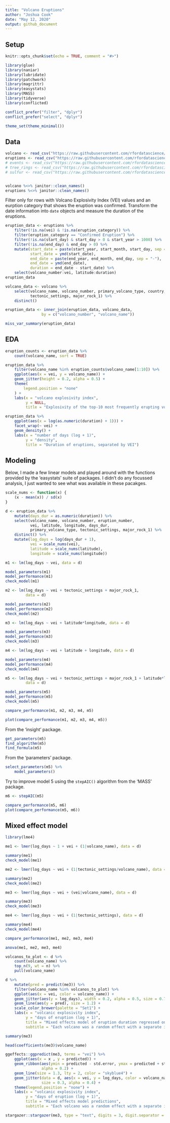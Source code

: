 ```yaml
---
title: "Volcano Eruptions"
author: "Joshua Cook"
date: "May 12, 2020"
output: github_document
---
```


## Setup

```r
knitr::opts_chunk$set(echo = TRUE, comment = "#>")

library(glue)
library(naniar)
library(lubridate)
library(patchwork)
library(magrittr)
library(easystats)
library(MASS)
library(tidyverse)
library(conflicted)

conflict_prefer("filter", "dplyr")
conflict_prefer("select", "dplyr")

theme_set(theme_minimal())
```

## Data

```r
volcano <- read_csv("https://raw.githubusercontent.com/rfordatascience/tidytuesday/master/data/2020/2020-05-12/volcano.csv")
eruptions <- read_csv("https://raw.githubusercontent.com/rfordatascience/tidytuesday/master/data/2020/2020-05-12/eruptions.csv")
# events <- read_csv("https://raw.githubusercontent.com/rfordatascience/tidytuesday/master/data/2020/2020-05-12/events.csv")
# tree_rings <- read_csv("https://raw.githubusercontent.com/rfordatascience/tidytuesday/master/data/2020/2020-05-12/tree_rings.csv")
# sulfur <- read_csv("https://raw.githubusercontent.com/rfordatascience/tidytuesday/master/data/2020/2020-05-12/sulfur.csv")


volcano %<>% janitor::clean_names()
eruptions %<>% janitor::clean_names()
```

Filter only for rows with Volcano Explosivity Index (VEI) values and an eurption category that shows the eruption was confirmed.
Transform the date information into `date` objects and measure the duration of the eruptions.

```r
eruption_data <- eruptions %>%
    filter(!is.na(vei) & !is.na(eruption_category)) %>%
    filter(eruption_category == "Confirmed Eruption") %>%
    filter(!is.na(start_day) & start_day > 0 & start_year > 1000) %>%
    filter(!is.na(end_day) & end_day > 0) %>%
    mutate(start_date = paste(start_year, start_month, start_day, sep = "-"),
           start_date = ymd(start_date),
           end_date = paste(end_year, end_month, end_day, sep = "-"),
           end_date = ymd(end_date),
           duration = end_date - start_date) %>%
    select(volcano_number:vei, latitude:duration)
eruption_data
```

```r
volcano_data <- volcano %>%
    select(volcano_name, volcano_number, primary_volcano_type, country, 
           tectonic_settings, major_rock_1) %>%
    distinct()
```

```r
eruption_data <- inner_join(eruption_data, volcano_data, 
                by = c("volcano_number", "volcano_name"))
```

```r
miss_var_summary(eruption_data)
```

## EDA

```r
eruption_counts <- eruption_data %>%
    count(volcano_name, sort = TRUE)

eruption_data %>%
    filter(volcano_name %in% eruption_counts$volcano_name[1:10]) %>%
    ggplot(aes(x = vei, y = volcano_name)) +
    geom_jitter(height = 0.2, alpha = 0.5) +
    theme(
        legend.position = "none"
    ) +
    labs(x = "volcano explosivity index",
         y = NULL,
         title = "Explosivity of the top-10 most frequently erupting volcanoes")
```

```r
eruption_data %>%
    ggplot(aes(x = log(as.numeric(duration) + 1))) +
    facet_wrap(~ vei) +
    geom_density() +
    labs(x = "number of days (log + 1)",
         y = "density",
         title = "Duration of eruptions, separated by VEI")
```


## Modeling

Below, I made a few linear models and played around with the functions provided by the 'easystats' suite of packages.
I didn't do any focussed analysis, I just wanted to see what was available in these pacakges.

```r
scale_nums <- function(x) {
    (x - mean(x)) / sd(x)
}

d <- eruption_data %>%
    mutate(days_dur = as.numeric(duration)) %>%
    select(volcano_name, volcano_number, eruption_number,
           vei, latitude, longitude, days_dur,
           primary_volcano_type, tectonic_settings, major_rock_1) %>%
    distinct() %>%
    mutate(log_days = log(days_dur + 1),
           vei = scale_nums(vei),
           latitude = scale_nums(latitude),
           longitude = scale_nums(longitude))
```


```r
m1 <- lm(log_days ~ vei, data = d)

model_parameters(m1)
model_performance(m1)
check_model(m1)
```

```r
m2 <- lm(log_days ~ vei + tectonic_settings + major_rock_1, 
         data = d)

model_parameters(m2)
model_performance(m2)
check_model(m2)
```

```r
m3 <- lm(log_days ~ vei + latitude*longitude, data = d)

model_parameters(m3)
model_performance(m3)
check_model(m3)
```

```r
m4 <- lm(log_days ~ vei + latitude + longitude, data = d)

model_parameters(m4)
model_performance(m4)
check_model(m4)
```

```r
m5 <- lm(log_days ~ vei + tectonic_settings + major_rock_1 + latitude*longitude, 
         data = d)

model_parameters(m5)
model_performance(m5)
check_model(m5)
```

```r
compare_performance(m1, m2, m3, m4, m5)
```


```r
plot(compare_performance(m1, m2, m3, m4, m5))
```

From the 'insight' package.

```r
get_parameters(m5)
find_algorithm(m5)
find_formula(m5)
```

From the 'parameters' package.

```r
select_parameters(m5) %>%
    model_parameters()
```

Try to improve model 5 using the `stepAIC()` algorithm from the 'MASS' package.

```r
m6 <- stepAIC(m5)
```

```r
compare_performance(m5, m6)
plot(compare_performance(m5, m6))
```

## Mixed effect model

```r
library(lme4)
```
```r
me1 <- lmer(log_days ~ 1 + vei + (1|volcano_name), data = d)

summary(me1)
check_model(me1)
```

```r
me2 <- lmer(log_days ~ vei + (1|tectonic_settings/volcano_name), data = d)

summary(me2)
check_model(me2)
```

```r
me3 <- lmer(log_days ~ vei + (vei|volcano_name), data = d)

summary(me3)
check_model(me3)
```

```r
me4 <- lmer(log_days ~ vei + (1|tectonic_settings), data = d)

summary(me4)
check_model(me4)
```

```r
compare_performance(me1, me2, me3, me4)
```

```r
anova(me1, me2, me3, me4)
```

```r
volcanos_to_plot <- d %>%
    count(volcano_name) %>%
    top_n(9, wt = n) %>%
    pull(volcano_name)

d %>%
    mutate(pred = predict(me3)) %>%
    filter(volcano_name %in% volcanos_to_plot) %>%
    ggplot(aes(x = vei, color = volcano_name)) +
    geom_jitter(aes(y = log_days), width = 0.2, alpha = 0.5, size = 0.7) +
    geom_line(aes(y = pred), size = 1.2) +
    scale_color_brewer(palette = "Set1") +
    labs(x = "volcanic explosivity index",
         y = "days of eruption (log + 1)",
         title = "Mixed effects model of eruption duration regressed on volcanic explosivity",
         subtitle = "Each volcano was a random effect with a separate intercept and slope.")
```
```r
summary(me3)
```

```r
head(coefficients(me3)$volcano_name)
```

```r
ggeffects::ggpredict(me3, terms = "vei") %>%
    ggplot(aes(x = x , y = predicted)) +
    geom_ribbon(aes(ymin = predicted - std.error, ymax = predicted + std.error),
                alpha = 0.2) +
    geom_line(size = 1.3, lty = 2, color = "skyblue4") +
    geom_jitter(data = d, aes(x = vei, y = log_days, color = volcano_name), 
                size = 0.3, alpha = 0.4) +
    theme(legend.position = "none") +
    labs(x = "volcanic explosivity index",
         y = "days of eruption (log + 1)",
         title = "Mixed effects model predictions",
         subtitle = "Each volcano was a random effect with a separate intercept and slope.")
```

```r
stargazer::stargazer(me3, type = "text", digits = 3, digit.separator = "")
```

